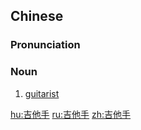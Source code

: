 ==Chinese==
{{zh-forms|type=21}}

===Pronunciation===
{{zh-pron
|m=jítāshǒu
|c=gat1 taa1 sau2
|cat=n
}}

===Noun===
{{zh-noun}}

# [[guitarist]]

[[hu:吉他手]]
[[ru:吉他手]]
[[zh:吉他手]]